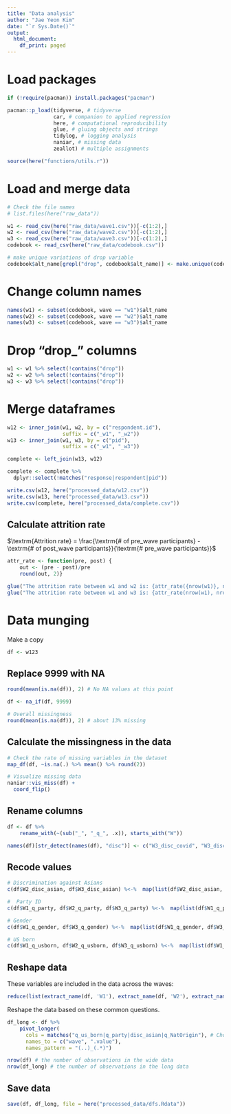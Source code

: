 ```yaml
---
title: "Data analysis"
author: "Jae Yeon Kim"
date: "`r Sys.Date()`"
output:
  html_document:
    df_print: paged
---
```


# Load packages 

```r
if (!require(pacman)) install.packages("pacman")

pacman::p_load(tidyverse, # tidyverse 
               car, # companion to applied regression  
               here, # computational reproducibility 
               glue, # gluing objects and strings 
               tidylog, # logging analysis
               naniar, # missing data 
               zeallot) # multiple assignments 

source(here("functions/utils.r"))
```

# Load and merge data 

```r
# Check the file names
# list.files(here("raw_data"))

w1 <- read_csv(here("raw_data/wave1.csv"))[-c(1:2),]
w2 <- read_csv(here("raw_data/wave2.csv"))[-c(1:2),]
w3 <- read_csv(here("raw_data/wave3.csv"))[-c(1:2),]
codebook <- read_csv(here("raw_data/codebook.csv"))

# make unique variations of drop variable 
codebook$alt_name[grepl("drop", codebook$alt_name)] <- make.unique(codebook$alt_name[grepl("drop", codebook$alt_name)], sep = "_")
```

# Change column names 

```r
names(w1) <- subset(codebook, wave == "w1")$alt_name
names(w2) <- subset(codebook, wave == "w2")$alt_name
names(w3) <- subset(codebook, wave == "w3")$alt_name
```

# Drop "drop_" columns 

```r
w1 <- w1 %>% select(!contains("drop"))
w2 <- w2 %>% select(!contains("drop"))
w3 <- w3 %>% select(!contains("drop"))
```

# Merge dataframes 

```r
w12 <- inner_join(w1, w2, by = c("respondent.id"),
                  suffix = c("_w1", "_w2"))
w13 <- inner_join(w1, w3, by = c("pid"), 
                  suffix = c("_w1", "_w3"))

complete <- left_join(w13, w12)

complete <- complete %>%
  dplyr::select(!matches("response|respondent|pid"))
```

```r
write.csv(w12, here("processed_data/w12.csv"))
write.csv(w13, here("processed_data/w13.csv"))
write.csv(complete, here("processed_data/complete.csv"))
```

## Calculate attrition rate 

$\textrm{Attrition rate} = \frac{\textrm{# of pre_wave participants} - \textrm{# of post_wave participants}}{\textrm{# pre_wave participants}}$

```r
attr_rate <- function(pre, post) {
    out <- (pre - post)/pre 
    round(out, 2)}

glue("The attrition rate between w1 and w2 is: {attr_rate({nrow(w1)}, nrow(w12)) * 100}%")
glue("The attrition rate between w1 and w3 is: {attr_rate(nrow(w1), nrow(w13)) * 100}%")
```

# Data munging

Make a copy 

```r
df <- w123
```

## Replace 9999 with NA

```r
round(mean(is.na(df)), 2) # No NA values at this point 

df <- na_if(df, 9999)

# Overall missingness 
round(mean(is.na(df)), 2) # about 13% missing  
```

## Calculate the missingness in the data 

```r
# Check the rate of missing variables in the dataset 
map_df(df, ~is.na(.) %>% mean() %>% round(2))

# Visualize missing data 
naniar::vis_miss(df) +
  coord_flip()
```

## Rename columns 

```r
df <- df %>%  
    rename_with(~(sub("_", "_q_", .x)), starts_with("W"))

names(df)[str_detect(names(df), "disc")] <- c("W3_disc_covid", "W3_disc_asian", "W2_disc_covid", "W2_disc_asian", "W1_disc_asian", "W1_disc_personal")
```

## Recode values 

```r
# Discrimination against Asians
c(df$W2_disc_asian, df$W3_disc_asian) %<-%  map(list(df$W2_disc_asian, df$W3_disc_asian),  recode_response)
```

```r
#  Party ID
c(df$W1_q_party, df$W2_q_party, df$W3_q_party) %<-%  map(list(df$W1_q_party, df$W2_q_party, df$W3_q_party),  recode_party)
```

```r
# Gender
c(df$W1_q_gender, df$W3_q_gender) %<-%  map(list(df$W1_q_gender, df$W3_q_gender),  recode_dummy)

# US born
c(df$W1_q_usborn, df$W2_q_usborn, df$W3_q_usborn) %<-%  map(list(df$W1_q_usborn, df$W2_q_usborn, df$W3_q_usborn), recode_dummy)
```

## Reshape data 

These variables are included in the data across the waves:

```r
reduce(list(extract_name(df, 'W1'), extract_name(df, 'W2'), extract_name(df, 'W3')), intersect)
```

Reshape the data based on these common questions. 

```r
df_long <- df %>%
    pivot_longer(
      cols = matches("q_us_born|q_party|disc_asian|q_NatOrigin"), # Choose multiple values using regex 
      names_to = c("wave", ".value"), 
      names_pattern = "(..)_(.*)")
```

```r
nrow(df) # the number of observations in the wide data 
nrow(df_long) # the number of observations in the long data 
```

## Save data 

```r
save(df, df_long, file = here("processed_data/dfs.Rdata"))
```


